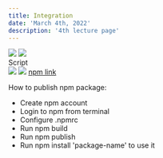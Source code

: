 ```yaml
---
title: Integration
date: 'March 4th, 2022'
description: '4th lecture page'
---
```

<img src="https://res.cloudinary.com/elazar93/image/upload/v1646405660/carbon_28_jbo6zy.png" className="iframe-image" />
<img src="https://res.cloudinary.com/elazar93/image/upload/v1646406058/carbon_29_ytdvjy.png" className="script-image" />
<figcaption>Script</figcaption>

<img src="https://res.cloudinary.com/elazar93/image/upload/v1646406351/carbon_31_qe1q2k.png" />
<img src="https://res.cloudinary.com/elazar93/image/upload/v1646406351/carbon_30_foqtti.png" className="packagejson-image" />
<a href="https://www.npmjs.com/package/lazer-component" className="npm-link">npm link</a>

How to publish npm package:
- Create npm account
- Login to npm from terminal
- Configure .npmrc
- Run npm build
- Run npm publish
- Run npm install 'package-name' to use it
<div className="npm-separator"></div>